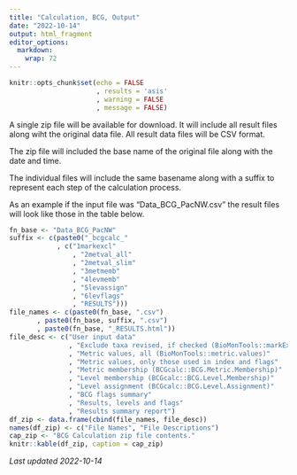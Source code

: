 ```yaml
---
title: "Calculation, BCG, Output"
date: "2022-10-14"
output: html_fragment
editor_options: 
  markdown: 
    wrap: 72
---
```


```r
knitr::opts_chunk$set(echo = FALSE
                      , results = 'asis'
                      , warning = FALSE
                      , message = FALSE)
```

A single zip file will be available for download.  It will include all result
files along wiht the original data file.  All result data files will be CSV 
format.

The zip file will included the base name of the original file along with the 
date and time.

The individual files will include the same basename along with a suffix to 
represent each step of the calculation process.

As an example if the input file was "Data_BCG_PacNW.csv" the result files will
look like those in the table below.

```r
fn_base <- "Data_BCG_PacNW"
suffix <- c(paste0("_bcgcalc_"
            , c("1markexcl"
                , "2metval_all"
                , "2metval_slim"
                , "3metmemb"
                , "4levmemb"
                , "5levassign"
                , "6levflags"
                , "RESULTS")))
file_names <- c(paste0(fn_base, ".csv")
       , paste0(fn_base, suffix, ".csv")
       , paste0(fn_base, "_RESULTS.html"))
file_desc <- c("User input data"
               , "Exclude taxa revised, if checked (BioMonTools::markExcluded)"
               , "Metric values, all (BioMonTools::metric.values)"
               , "Metric values, only those used in index and flags"
               , "Metric membership (BCGcalc::BCG.Metric.Membership)"
               , "Level membership (BCGcalc::BCG.Level.Membership)"
               , "Level assignment (BCGcalc::BCG.Level.Assignment)"
               , "BCG flags summary"
               , "Results, levels and flags"
               , "Results summary report") 
df_zip <- data.frame(cbind(file_names, file_desc))
names(df_zip) <- c("File Names", "File Descriptions")
cap_zip <- "BCG Calculation zip file contents."
knitr::kable(df_zip, caption = cap_zip)

```


*Last updated 2022-10-14*

